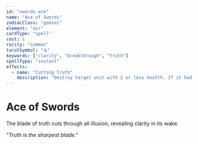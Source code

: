 ```yaml
---
id: "swords-ace"
name: "Ace of Swords"
zodiacClass: "gemini"
element: "air"
cardType: "spell"
cost: 1
rarity: "common"
tarotSymbol: "🜁"
keywords: ["clarity", "breakthrough", "truth"]
spellType: "instant"
effects:
  - name: "Cutting Truth"
    description: "Destroy target unit with 2 or less health. If it had an ability, silence a unit"
---
```


# Ace of Swords

The blade of truth cuts through all illusion, revealing clarity in its wake.

*"Truth is the sharpest blade."*